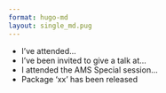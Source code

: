 ```yaml
---
format: hugo-md
layout: single_md.pug
---
```


- I've attended...
- I've been invited to give a talk at...
- I attended the AMS Special session... 
- Package 'xx' has been released